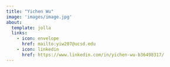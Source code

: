 ```yaml
---
title: "Yichen Wu"
image: 'images/image.jpg'
about:
  template: jolla
  links: 
    - icon: envelope
      href: mailto:yiw207@ucsd.edu
    - icon: linkedin
      href: https://www.linkedin.com/in/yichen-wu-b36498317/
---
```


